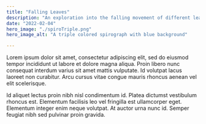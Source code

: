 ```yaml
---
title: "Falling Leaves"
description: "An exploration into the falling movement of different leaf shapes"
date: "2022-02-04"
hero_image: "./spiroTriple.png"
hero_image_alt: "A triple colored spirograph with blue background"

---
```


Lorem ipsum dolor sit amet, consectetur adipiscing elit, sed do eiusmod tempor incididunt ut labore et dolore magna aliqua. 
Proin libero nunc consequat interdum varius sit amet mattis vulputate. Id volutpat lacus laoreet non curabitur. 
Arcu cursus vitae congue mauris rhoncus aenean vel elit scelerisque. 

Id aliquet lectus proin nibh nisl condimentum id. 
Platea dictumst vestibulum rhoncus est. Elementum facilisis leo vel fringilla est ullamcorper eget. Elementum integer enim neque volutpat. 
At auctor urna nunc id. Semper feugiat nibh sed pulvinar proin gravida.

